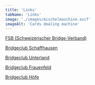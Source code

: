 ```yaml
---
title: 'Links'
tabName: 'Links'
image: './images/mischelmaschine.avif'
imageAlt: 'Cards dealing machine'
---
```


[FSB (Schweizerischer Bridge-Verband)](https://www.fsbridge.ch/de)

[Bridgeclub Schaffhausen](https://bcsh.cyon.site/)

[Bridgeclub Unterland](https://www.bcu.ch/)

[Bridgeclub Frauenfeld](https://www.bridgewebs.com/cgi-bin/bwon/bw.cgi?club=frauenfeld&pid=display_home/)

[Bridgeclub Höfe](https://www.bridge-hoefe.ch/)
